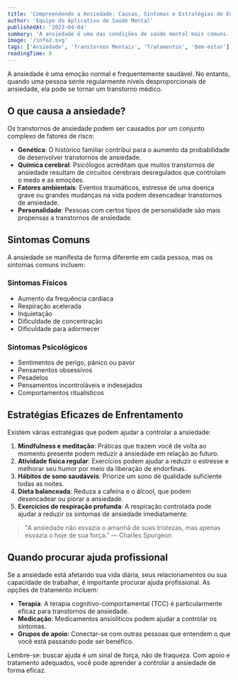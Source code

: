 ```yaml
---
title: 'Compreendendo a Ansiedade: Causas, Sintomas e Estratégias de Enfrentamento'
author: 'Equipe do Aplicativo de Saúde Mental'
publishedAt: '2023-04-04'
summary: 'A ansiedade é uma das condições de saúde mental mais comuns. Aprenda sobre suas causas, como reconhecer os sintomas e estratégias eficazes para lidar com ela.'
image: '/info2.svg'
tags: ['Ansiedade', 'Transtornos Mentais', 'Tratamentos', 'Bem-estar']
readingTime: 8
---
```


A ansiedade é uma emoção normal e frequentemente saudável. No entanto, quando uma pessoa sente regularmente níveis desproporcionais de ansiedade, ela pode se tornar um transtorno médico.

## O que causa a ansiedade?

Os transtornos de ansiedade podem ser causados ​​por um conjunto complexo de fatores de risco:

- **Genética**: O histórico familiar contribui para o aumento da probabilidade de desenvolver transtornos de ansiedade.
- **Química cerebral**: Psicólogos acreditam que muitos transtornos de ansiedade resultam de circuitos cerebrais desregulados que controlam o medo e as emoções.
- **Fatores ambientais**: Eventos traumáticos, estresse de uma doença grave ou grandes mudanças na vida podem desencadear transtornos de ansiedade.
- **Personalidade**: Pessoas com certos tipos de personalidade são mais propensas a transtornos de ansiedade.

## Sintomas Comuns

A ansiedade se manifesta de forma diferente em cada pessoa, mas os sintomas comuns incluem:

### Sintomas Físicos

- Aumento da frequência cardíaca
- Respiração acelerada
- Inquietação
- Dificuldade de concentração
- Dificuldade para adormecer

### Sintomas Psicológicos

- Sentimentos de perigo, pânico ou pavor
- Pensamentos obsessivos
- Pesadelos
- Pensamentos incontroláveis ​​e indesejados
- Comportamentos ritualísticos

## Estratégias Eficazes de Enfrentamento

Existem várias estratégias que podem ajudar a controlar a ansiedade:

1. **Mindfulness e meditação**: Práticas que trazem você de volta ao momento presente podem reduzir a ansiedade em relação ao futuro.
2. **Atividade física regular**: Exercícios podem ajudar a reduzir o estresse e melhorar seu humor por meio da liberação de endorfinas.
3. **Hábitos de sono saudáveis**: Priorize um sono de qualidade suficiente todas as noites.
4. **Dieta balanceada**: Reduza a cafeína e o álcool, que podem desencadear ou piorar a ansiedade.
5. **Exercícios de respiração profunda**: A respiração controlada pode ajudar a reduzir os sintomas de ansiedade imediatamente.

> "A ansiedade não esvazia o amanhã de suas tristezas, mas apenas esvazia o hoje de sua força." — Charles Spurgeon

## Quando procurar ajuda profissional

Se a ansiedade está afetando sua vida diária, seus relacionamentos ou sua capacidade de trabalhar, é importante procurar ajuda profissional. As opções de tratamento incluem:

- **Terapia**: A terapia cognitivo-comportamental (TCC) é particularmente eficaz para transtornos de ansiedade.
- **Medicação**: Medicamentos ansiolíticos podem ajudar a controlar os sintomas.
- **Grupos de apoio**: Conectar-se com outras pessoas que entendem o que você está passando pode ser benéfico.

Lembre-se: buscar ajuda é um sinal de força, não de fraqueza. Com apoio e tratamento adequados, você pode aprender a controlar a ansiedade de forma eficaz.
